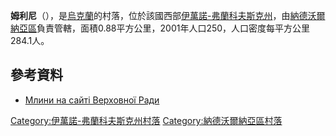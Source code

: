 {{coord|48|41|5|N|24|34|21|E|scale:30000|display=title}}

'''姆利尼'''（{{lang-uk|Млини}}），是[[烏克蘭|烏克蘭]]的村落，位於該國西部[[伊萬諾-弗蘭科夫斯克州|伊萬諾-弗蘭科夫斯克州]]，由[[納德沃爾納亞區|納德沃爾納亞區]]負責管轄，面積0.88平方公里，2001年人口250，人口密度每平方公里284.1人。

==參考資料==
* [http://gska2.rada.gov.ua/pls/z7502/A005?rdat1=24.12.2009&rf7571=13892 Млини на сайті Верховної Ради]{{dead link|date=2017年12月 |bot=InternetArchiveBot |fix-attempted=yes }}

{{DEFAULTSORT:Млини}}
[[Category:伊萬諾-弗蘭科夫斯克州村落|Category:伊萬諾-弗蘭科夫斯克州村落]]
[[Category:納德沃爾納亞區村落|Category:納德沃爾納亞區村落]]


{{IvanoFrankivsk-geo-stub}}